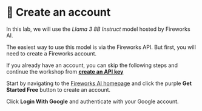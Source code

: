 
# 👐 Create an account

In this lab, we will use the _Llama 3 8B Instruct_ model hosted by Fireworks AI.

The easiest way to use this model is via the Fireworks API. But first, you will need to create a Fireworks account.

If you already have an account, you can skip the following steps and continue the workshop from <a href="./create-api-key">**create an API key**</a>

Start by navigating to the [Fireworks AI homepage](https://fireworks.ai/) and click the purple **Get Started Free** button to create an account.

<Screenshot url="https://fireworks.ai/" src="img/screenshots/30-fireworks-ai/1-create-account/1-homepage.png" alt="Get started" />

Click **Login With Google** and authenticate with your Google account.

<Screenshot url="https://fireworks.ai/" src="img/screenshots/30-fireworks-ai/1-create-account/2-google-login.png" alt="Login" />